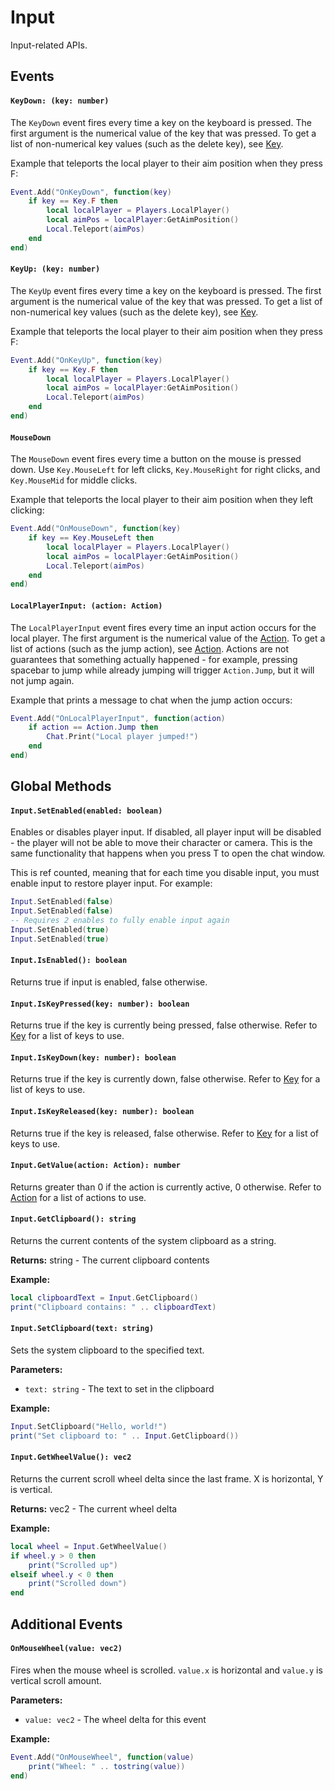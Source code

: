 # Input

Input-related APIs.

## Events

#### `KeyDown: (key: number)`

The `KeyDown` event fires every time a key on the keyboard is pressed. The first argument is the numerical value of the key that was pressed. To get a list of non-numerical key values (such as the delete key), see [Key](/client-api/key).

Example that teleports the local player to their aim position when they press F:

```lua
Event.Add("OnKeyDown", function(key)
    if key == Key.F then
        local localPlayer = Players.LocalPlayer()
        local aimPos = localPlayer:GetAimPosition()
        Local.Teleport(aimPos)
    end
end)
```

#### `KeyUp: (key: number)`

The `KeyUp` event fires every time a key on the keyboard is pressed. The first argument is the numerical value of the key that was pressed. To get a list of non-numerical key values (such as the delete key), see [Key](/client-api/key).

Example that teleports the local player to their aim position when they press F:

```lua
Event.Add("OnKeyUp", function(key)
    if key == Key.F then
        local localPlayer = Players.LocalPlayer()
        local aimPos = localPlayer:GetAimPosition()
        Local.Teleport(aimPos)
    end
end)
```

#### `MouseDown`

The `MouseDown` event fires every time a button on the mouse is pressed down. Use `Key.MouseLeft` for left clicks, `Key.MouseRight` for right clicks, and `Key.MouseMid` for middle clicks.

Example that teleports the local player to their aim position when they left clicking:

```lua
Event.Add("OnMouseDown", function(key)
    if key == Key.MouseLeft then
        local localPlayer = Players.LocalPlayer()
        local aimPos = localPlayer:GetAimPosition()
        Local.Teleport(aimPos)
    end
end)
```

#### `LocalPlayerInput: (action: Action)`

The `LocalPlayerInput` event fires every time an input action occurs for the local player. The first argument is the numerical value of the [Action](/client-api/action). To get a list of actions (such as the jump action), see [Action](/client-api/action). Actions are not guarantees that something actually happened - for example, pressing spacebar to jump while already jumping will trigger `Action.Jump`, but it will not jump again.

Example that prints a message to chat when the jump action occurs:

```lua
Event.Add("OnLocalPlayerInput", function(action)
    if action == Action.Jump then
        Chat.Print("Local player jumped!")
    end
end)
```

## Global Methods

#### `Input.SetEnabled(enabled: boolean)`

Enables or disables player input. If disabled, all player input will be disabled - the player will not be able to move their character or camera. This is the same functionality that happens when you press T to open the chat window.

This is ref counted, meaning that for each time you disable input, you must enable input to restore player input. For example:

```lua
Input.SetEnabled(false)
Input.SetEnabled(false)
-- Requires 2 enables to fully enable input again
Input.SetEnabled(true)
Input.SetEnabled(true)
```

#### `Input.IsEnabled(): boolean`

Returns true if input is enabled, false otherwise.


#### `Input.IsKeyPressed(key: number): boolean`

Returns true if the key is currently being pressed, false otherwise. Refer to [Key](/client-api/key) for a list of keys to use.


#### `Input.IsKeyDown(key: number): boolean`

Returns true if the key is currently down, false otherwise. Refer to [Key](/client-api/key) for a list of keys to use.


#### `Input.IsKeyReleased(key: number): boolean`

Returns true if the key is released, false otherwise. Refer to [Key](/client-api/key) for a list of keys to use.


#### `Input.GetValue(action: Action): number`

Returns greater than 0 if the action is currently active, 0 otherwise. Refer to [Action](/client-api/action) for a list of actions to use.

#### `Input.GetClipboard(): string`

Returns the current contents of the system clipboard as a string.

**Returns:** string - The current clipboard contents

**Example:**
```lua
local clipboardText = Input.GetClipboard()
print("Clipboard contains: " .. clipboardText)
```

#### `Input.SetClipboard(text: string)`

Sets the system clipboard to the specified text.

**Parameters:**
- `text: string` - The text to set in the clipboard

**Example:**
```lua
Input.SetClipboard("Hello, world!")
print("Set clipboard to: " .. Input.GetClipboard())
```

#### `Input.GetWheelValue(): vec2`

Returns the current scroll wheel delta since the last frame. X is horizontal, Y is vertical.

**Returns:** vec2 - The current wheel delta

**Example:**
```lua
local wheel = Input.GetWheelValue()
if wheel.y > 0 then
    print("Scrolled up")
elseif wheel.y < 0 then
    print("Scrolled down")
end
```

## Additional Events

#### `OnMouseWheel(value: vec2)`

Fires when the mouse wheel is scrolled. `value.x` is horizontal and `value.y` is vertical scroll amount.

**Parameters:**
- `value: vec2` - The wheel delta for this event

**Example:**
```lua
Event.Add("OnMouseWheel", function(value)
    print("Wheel: " .. tostring(value))
end)
```
